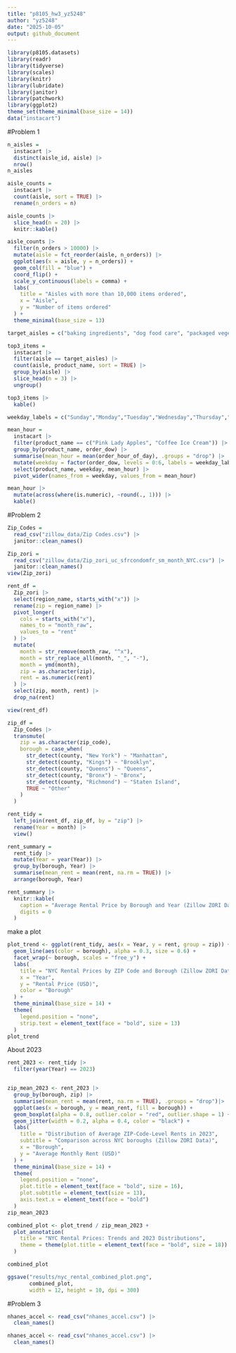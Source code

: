 ```yaml
---
title: "p8105_hw3_yz5248"
author: "yz5248"
date: "2025-10-05"
output: github_document
---
```


```r
library(p8105.datasets)
library(readr)
library(tidyverse)  
library(scales)      
library(knitr)
library(lubridate)
library(janitor)
library(patchwork)
library(ggplot2)
theme_set(theme_minimal(base_size = 14))
data("instacart")
```

#Problem 1
```r
n_aisles = 
  instacart |>
  distinct(aisle_id, aisle) |>
  nrow()
n_aisles   

aisle_counts = 
  instacart |>
  count(aisle, sort = TRUE) |>
  rename(n_orders = n)

aisle_counts |>
  slice_head(n = 20) |> 
  knitr::kable()
```

```r
aisle_counts |> 
  filter(n_orders > 10000) |> 
  mutate(aisle = fct_reorder(aisle, n_orders)) |> 
  ggplot(aes(x = aisle, y = n_orders)) +
  geom_col(fill = "blue") +
  coord_flip() +
  scale_y_continuous(labels = comma) +
  labs(
    title = "Aisles with more than 10,000 items ordered",
    x = "Aisle",
    y = "Number of items ordered"
  ) +
  theme_minimal(base_size = 13)

```

```r
target_aisles = c("baking ingredients", "dog food care", "packaged vegetables fruits")

top3_items = 
  instacart |> 
  filter(aisle == target_aisles) |> 
  count(aisle, product_name, sort = TRUE) |> 
  group_by(aisle) |> 
  slice_head(n = 3) |> 
  ungroup()

top3_items |> 
  kable()
```

```r
weekday_labels = c("Sunday","Monday","Tuesday","Wednesday","Thursday","Friday","Saturday")

mean_hour = 
  instacart |>
  filter(product_name == c("Pink Lady Apples", "Coffee Ice Cream")) |>
  group_by(product_name, order_dow) |>
  summarise(mean_hour = mean(order_hour_of_day), .groups = "drop") |>
  mutate(weekday = factor(order_dow, levels = 0:6, labels = weekday_labels)) |>
  select(product_name, weekday, mean_hour) |>
  pivot_wider(names_from = weekday, values_from = mean_hour)

mean_hour |>
  mutate(across(where(is.numeric), ~round(., 1))) |>
  kable()
```


#Problem 2
```r
Zip_Codes = 
  read_csv("zillow_data/Zip Codes.csv") |>
  janitor::clean_names()

Zip_zori = 
  read_csv("zillow_data/Zip_zori_uc_sfrcondomfr_sm_month_NYC.csv") |>
  janitor::clean_names()
view(Zip_zori)
```

```r
rent_df =
  Zip_zori |>
  select(region_name, starts_with("x")) |>   
  rename(zip = region_name) |>
  pivot_longer(
    cols = starts_with("x"),
    names_to = "month_raw",
    values_to = "rent"
  ) |>
  mutate(
    month = str_remove(month_raw, "^x"),
    month = str_replace_all(month, "_", "-"),
    month = ymd(month),
    zip = as.character(zip),
    rent = as.numeric(rent)
  ) |>
  select(zip, month, rent) |>
  drop_na(rent)

view(rent_df)
```

```r
zip_df = 
  Zip_Codes |> 
  transmute(                      
    zip = as.character(zip_code), 
    borough = case_when(          
      str_detect(county, "New York") ~ "Manhattan",
      str_detect(county, "Kings") ~ "Brooklyn",
      str_detect(county, "Queens") ~ "Queens",
      str_detect(county, "Bronx") ~ "Bronx",
      str_detect(county, "Richmond") ~ "Staten Island",
      TRUE ~ "Other"
    )
  )

```

```r
rent_tidy = 
  left_join(rent_df, zip_df, by = "zip") |>
  rename(Year = month) |>
  view()
```

```r
rent_summary =
  rent_tidy |>
  mutate(Year = year(Year)) |>    
  group_by(borough, Year) |>
  summarise(mean_rent = mean(rent, na.rm = TRUE)) |>
  arrange(borough, Year) 

rent_summary |>
  knitr::kable(
    caption = "Average Rental Price by Borough and Year (Zillow ZORI Data)",
    digits = 0
  ) 

```

make a plot
```r
plot_trend <- ggplot(rent_tidy, aes(x = Year, y = rent, group = zip)) +
  geom_line(aes(color = borough), alpha = 0.3, size = 0.6) +
  facet_wrap(~ borough, scales = "free_y") +  
  labs(
    title = "NYC Rental Prices by ZIP Code and Borough (Zillow ZORI Data)",
    x = "Year",
    y = "Rental Price (USD)",
    color = "Borough"
  ) +
  theme_minimal(base_size = 14) +
  theme(
    legend.position = "none",
    strip.text = element_text(face = "bold", size = 13)
  )
plot_trend
```

About 2023
```r
rent_2023 <- rent_tidy |>
  filter(year(Year) == 2023)


zip_mean_2023 <- rent_2023 |>
  group_by(borough, zip) |>
  summarise(mean_rent = mean(rent, na.rm = TRUE), .groups = "drop")|>
  ggplot(aes(x = borough, y = mean_rent, fill = borough)) +
  geom_boxplot(alpha = 0.8, outlier.color = "red", outlier.shape = 1) +
  geom_jitter(width = 0.2, alpha = 0.4, color = "black") + 
  labs(
    title = "Distribution of Average ZIP-Code-Level Rents in 2023",
    subtitle = "Comparison across NYC boroughs (Zillow ZORI Data)",
    x = "Borough",
    y = "Average Monthly Rent (USD)"
  ) +
  theme_minimal(base_size = 14) +
  theme(
    legend.position = "none",
    plot.title = element_text(face = "bold", size = 16),
    plot.subtitle = element_text(size = 13),
    axis.text.x = element_text(face = "bold")
  )
zip_mean_2023
```

```r
combined_plot <- plot_trend / zip_mean_2023 +
  plot_annotation(
    title = "NYC Rental Prices: Trends and 2023 Distributions",
    theme = theme(plot.title = element_text(face = "bold", size = 18))
  )

combined_plot

ggsave("results/nyc_rental_combined_plot.png",
       combined_plot,
       width = 12, height = 10, dpi = 300)
```


#Problem 3
```r
nhanes_accel <- read_csv("nhanes_accel.csv") |> 
  clean_names()

nhanes_accel <- read_csv("nhanes_accel.csv") |> 
  clean_names()

```

